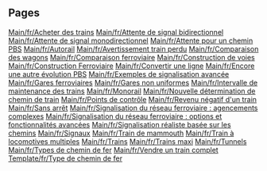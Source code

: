 
== Pages ==
[[Main/fr/Acheter des trains]]
[[Main/fr/Attente de signal bidirectionnel]]
[[Main/fr/Attente de signal monodirectionnel]]
[[Main/fr/Attente pour un chemin PBS]]
[[Main/fr/Autorail]]
[[Main/fr/Avertissement train perdu]]
[[Main/fr/Comparaison des wagons]]
[[Main/fr/Comparaison ferroviaire]]
[[Main/fr/Construction de voies]]
[[Main/fr/Construction Ferroviaire]]
[[Main/fr/Convertir une ligne]]
[[Main/fr/Encore une autre évolution PBS]]
[[Main/fr/Exemples de signalisation avancée]]
[[Main/fr/Gares ferroviaires]]
[[Main/fr/Gares non uniformes]]
[[Main/fr/Intervalle de maintenance des trains]]
[[Main/fr/Monorail]]
[[Main/fr/Nouvelle détermination de chemin de train]]
[[Main/fr/Points de contrôle]]
[[Main/fr/Revenu négatif d'un train]]
[[Main/fr/Sans arrêt]]
[[Main/fr/Signalisation du réseau ferroviaire : agencements complexes]]
[[Main/fr/Signalisation du réseau ferroviaire : options et fonctionnalités avancées]]
[[Main/fr/Signalisation réaliste basée sur les chemins]]
[[Main/fr/Signaux]]
[[Main/fr/Train de mammouth]]
[[Main/fr/Train à locomotives multiples]]
[[Main/fr/Trains]]
[[Main/fr/Trains maxi]]
[[Main/fr/Tunnels]]
[[Main/fr/Types de chemin de fer]]
[[Main/fr/Vendre un train complet]]
[[Template/fr/Type de chemin de fer]]
